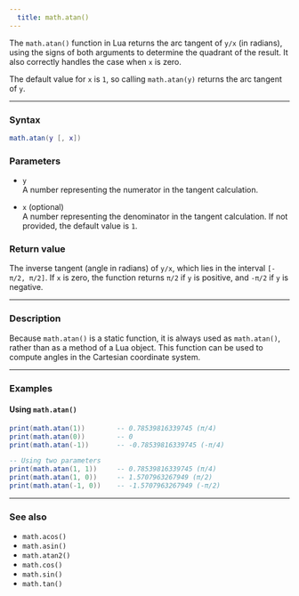 ```yaml
---
  title: math.atan() 
---
```


The `math.atan()` function in Lua returns the arc tangent of `y/x` (in radians), using the signs of both arguments to determine the quadrant of the result. It also correctly handles the case when `x` is zero.

The default value for `x` is `1`, so calling `math.atan(y)` returns the arc tangent of `y`.

---

### Syntax  

```lua
math.atan(y [, x])
```

### Parameters  

- `y`  
  A number representing the numerator in the tangent calculation.

- `x` (optional)  
  A number representing the denominator in the tangent calculation. If not provided, the default value is `1`.

### Return value  

The inverse tangent (angle in radians) of `y/x`, which lies in the interval `[-π/2, π/2]`. If `x` is zero, the function returns `π/2` if `y` is positive, and `-π/2` if `y` is negative.

---

### Description  

Because `math.atan()` is a static function, it is always used as `math.atan()`, rather than as a method of a Lua object. This function can be used to compute angles in the Cartesian coordinate system.

---

### Examples  

#### Using `math.atan()`  

```lua
print(math.atan(1))        -- 0.78539816339745 (π/4)
print(math.atan(0))        -- 0
print(math.atan(-1))       -- -0.78539816339745 (-π/4)

-- Using two parameters
print(math.atan(1, 1))     -- 0.78539816339745 (π/4)
print(math.atan(1, 0))     -- 1.5707963267949 (π/2)
print(math.atan(-1, 0))    -- -1.5707963267949 (-π/2)
```

---

### See also  

- `math.acos()`  
- `math.asin()`  
- `math.atan2()`  
- `math.cos()`  
- `math.sin()`  
- `math.tan()`  
